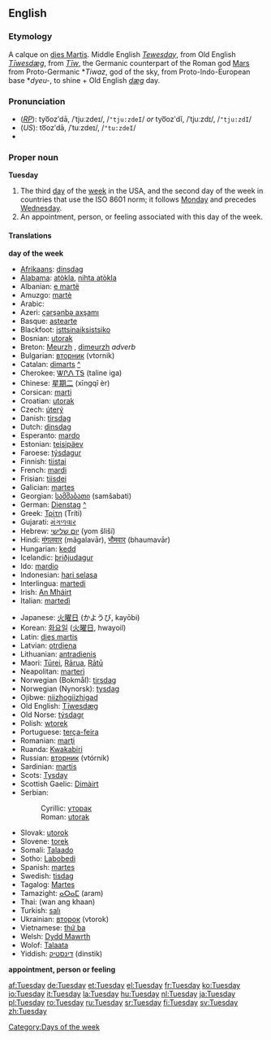 == English ==
===Etymology===
A calque on [[dies Martis]]. Middle English ''[[Tewesday]]'', from Old English ''[[Tiwesdæg|Tīwesdæg]]'', from ''[[w:Tiw|Tīw]]'', the Germanic counterpart of the Roman god [[Mars]] from Proto-Germanic *''Tiwaz'', god of the sky, from Proto-Indo-European base *''dyeu-'', to shine + Old English ''[[dæg]]'' day.

===Pronunciation===
*(''[[RP]]''): tyo͞ozʹdā, /ˈtjuːzdeɪ/, /<tt>"tju:zdeI</tt>/ ''or'' tyo͞ozʹdĭ, /ˈtjuːzdɪ/, /<tt>"tju:zdI</tt>/
*(''US''): to͞ozʹdā, /ˈtuːzdeɪ/, /<tt>"tu:zdeI</tt>/
*{{audio|en-us-Tuesday.ogg|Audio (US)}}

===Proper noun===
'''Tuesday'''

#The third [[day]] of the [[week]] in the USA, and the second day of the week in countries that use the ISO 8601 norm; it follows [[Monday]] and precedes [[Wednesday]].
#An appointment, person, or feeling associated with this day of the week.

====Translations====
'''day of the week'''
{{top}}
*[[Afrikaans]]: [[dinsdag]]
*[[Alabama]]: [[atòkla]], [[nihta atòkla]]
*Albanian: [[e martë]]
*Amuzgo: [[martè]]
*Arabic: {{ARchar|[[الثلاثاء]]}} {{Unicode|(aθ-θalaθá’)}}
*Azeri: [[çərşənbə axşamı]]
*Basque: [[astearte]]
*Blackfoot: [[isttsinaiksistsiko]]
*Bosnian: [[utorak#Bosnian|utorak]] {{m}}
*Breton: [[Meurzh]] {{m}}, [[dimeurzh]] ''adverb''
*Bulgarian: [[вторник]] (vtornik) {{m}}
*Catalan: [[dimarts]] {{m}} [[:ca:dimarts|^]]
*Cherokee: [[ᏔᎵᏁ ᎢᎦ]] (taline iga)
*Chinese: [[星期二]] (xīngqī èr)
*Corsican: [[marti]]
*Croatian: [[utorak#Croatian|utorak]] {{m}}
*Czech: [[úterý]] {{n}}
*Danish: [[tirsdag]]
*Dutch: [[dinsdag]] {{m}}
*Esperanto: [[mardo]]
*Estonian: [[teisipäev]]
*Faroese: [[týsdagur]] {{m}}
*Finnish: [[tiistai]]
*French: [[mardi]] {{m}}
*Frisian: [[tiisdei]]
*Galician: [[martes]]
*Georgian: [[სამშაბათი]] (samšabati)
*German: [[Dienstag]] {{m}} [[:de:Dienstag|^]]
*Greek: [[Τρίτη]] (Tríti) {{f}}
*Gujarati: [[મંગળવાર]] {{Unicode|(mãgaḷavār)}}
*Hebrew: [[יום שלישי]] (yom šliší)
*Hindi: [[मंगलवार]] (mãgalavār), [[भौमवार]] (bhaumavār)
*Hungarian: [[kedd]]
*Icelandic: [[þriðjudagur]] {{m}}
*Ido: [[mardio]]
*Indonesian: [[hari selasa]]
*Interlingua: [[martedi]]
*Irish: [[An Mháirt]]
*Italian: [[martedì]] {{m}}
{{mid}}
*Japanese: [[火曜日]] (かようび, kayōbi)
*Korean: [[화요일]] ([[火曜日]], hwayoil)
*Latin: [[dies martis]]
*Latvian: [[otrdiena]]
*Lithuanian: [[antradienis]] {{m}}
*Maori: [[Tūrei]], [[Rārua]], [[Rātū]]
*Neapolitan: [[marterì]]
*Norwegian (Bokmål): [[tirsdag]]
*Norwegian (Nynorsk): [[tysdag]]
*Ojibwe: [[niizhogiizhigad]]
*Old English: [[Tiwesdæg|Tīwesdæg]]
*Old Norse: [[týsdagr]]
*Polish: [[wtorek]]
*Portuguese: [[terça-feira]]
*Romanian: [[marţi]] {{f}}
*Ruanda: [[Kwakabiri]]
*Russian: [[вторник]] (vtórnik) {{m}}
*Sardinian: [[martis]]
*Scots: [[Tysday]]
*Scottish Gaelic: [[Dimàirt]] {{m}}
*Serbian:
*:Cyrillic: [[уторак#Serbian|уторак]] {{m}}
*:Roman: [[utorak#Serbian|utorak]] {{m}}
*Slovak: [[utorok]] {{m}}
*Slovene: [[torek]] {{m}}
*Somali: [[Talaado]]
*Sotho: [[Labobedi]]
*Spanish: [[martes]] {{m}}
*Swedish: [[tisdag]] {{c}}
*Tagalog: [[Martes]]
*Tamazight: [[ⴰⵔⴰⵎ]] (aram)
*Thai: {{THchar|[[วันอังคาร]]}} (wan ang khaan)
*Turkish: [[salı]]
*Ukrainian: [[второк]] (vtorok)
*Vietnamese: [[thứ ba]]
*Welsh: [[Dydd Mawrth]] {{m}}
*Wolof: [[Talaata]]
*Yiddish: [[דינסטיק]] (dinstik)
{{bottom}}

'''appointment, person or feeling'''
{{top}}
{{mid}}
{{bottom}}

[[Category:Days of the week]]

[[af:Tuesday]]
[[de:Tuesday]]
[[et:Tuesday]]
[[el:Tuesday]]
[[fr:Tuesday]]
[[ko:Tuesday]]
[[io:Tuesday]]
[[it:Tuesday]]
[[la:Tuesday]]
[[hu:Tuesday]]
[[nl:Tuesday]]
[[ja:Tuesday]]
[[pl:Tuesday]]
[[ro:Tuesday]]
[[ru:Tuesday]]
[[sr:Tuesday]]
[[fi:Tuesday]]
[[sv:Tuesday]]
[[zh:Tuesday]]